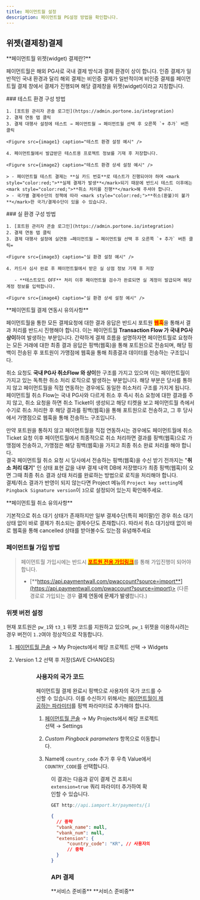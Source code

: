 ```yaml
---
title: 페이먼트월 설정
description: 페이먼트월 PG설정 방법을 확인합니다.
---
```




## 위젯(결제창)결제

<Hint style="info">
  **페이먼트월 위젯(widget) 결제란?**

  페이먼트월은 해외 PG사로 국내 결제 방식과 결제 환경이 상이 합니다.
  인증 결제가 일반적인 국내 환경과 달리 해외 결제는 비인증 결제가 일반적이며 비인증 결제를 페이먼트월 결제 창에서 결제가 진행되며 해당 결제창을 위젯(widget)이라고 지칭합니다.
</Hint>

<Tabs>
  <Tab title="테스트 결제">
    ### 테스트 환경 구성 방법

    1. [포트원 관리자 콘솔 로그인](https://admin.portone.io/integration)
    2. 결제 연동 탭 클릭
    3. 결제 대행사 설정에 테스트 → 페이먼트월 → 페이먼트월 선택 후 오른쪽 `+ 추가` 버튼 클릭

    <Figure src={image1} caption="테스트 환경 설정 예시" />

    4. 페이먼트월에서 발급받은 테스트용 프로젝트 정보를 기재 후 저장합니다.

    <Figure src={image2} caption="테스트 환경 상세 설정 예시" />

    > - 페이먼트월 테스트 결제는 **실 카드 번호**로 테스트가 진행되어야 하며 <mark style="color:red;">**실제 결제가 발생**</mark>되기 때문에 반드시 테스트 이후에는 <mark style="color:red;">**취소 처리를 진행**</mark>해 주셔야 합니다.
    > - 국가별 결제수단의 정책에 따라 <mark style="color:red;">**취소(환불)이 불가**</mark>한 국가/결제수단이 있을 수 있습니다.
  </Tab>

  <Tab title="실 결제">
    ### 실 환경 구성 방법

    1. [포트원 관리자 콘솔 로그인](https://admin.portone.io/integration)
    2. 결제 연동 탭 클릭
    3. 결제 대행사 설정에 실연동 →페이먼트월 → 페이먼트월 선택 후 오른쪽 `+ 추가` 버튼 클릭=

    <Figure src={image3} caption="실 환경 설정 예시" />

    4. 카드사 심사 완료 후 페이먼트월에서 받은 실 상점 정보 기재 후 저장

       - **테스트모드 OFF** 처리 이후 페이먼트월 검수가 완료되면 실 계정이 발급되며 해당 계정 정보를 입력합니다.

    <Figure src={image4} caption="실 환경 상세 설정 예시" />
  </Tab>
</Tabs>

<Hint style="info">
  **페이먼트월 결제 연동시 유의사항**

  페이먼트월을 통한 모든 결제요청에 대한 결과 응답은 반드시 포트원 <mark style="color:red;">**웹훅**</mark>을 통해서 결과 처리를 반드시 진행해야 합니다.
  이는 페이먼트월 **Transaction Flow 가 국내 PG사 상이**하여 발생하는 부분입니다.
  간략하게 결제 흐름을 설명하자면 페이먼트월로 요청하는 모든 거래에 대한 최종 결과 응답은 핑백(웹훅)을 통해 포트원으로 전송되며, 해당 핑백이 전송된 후 포트원이 가맹점에 웹훅을 통해 최종결과 데이터를 전송하는 구조입니다.

  취소 요청도 **국내 PG사 취소Flow 와 상이**한 구조를 가지고 있으며 이는 페이먼트월이 가지고 있는 독특한 취소 처리 로직으로 발생하는 부분입니다.
  해당 부분은 당사를 통하지 않고 페이먼트월을 직접 연동하는 경우에도 동일한 취소처리 구조를 가지게 됩니다.
  페이먼트월 취소 Flow는 국내 PG사와 다르게 취소 후 즉시 취소 요청에 대한 결과를 주지 않고, 취소 요청을 하면 취소 Ticket이 생성되고 해당 티켓을 보고 페이먼트월 측에서 수기로 취소 처리한 후 해당 결과를 핑백(웹훅)을 통해 포트원으로 전송하고, 그 후 당사에서 가맹점으로 웹훅을 통해 전송하느 구조입니다.

  만약 포트원을 통하지 않고 페이먼트월을 직접 연동하시는 경우에도 페이먼트월에 취소 Ticket 요청 이후 페이먼트월에서 최종적으로 취소 처리하면 결과를 핑백(웹훅)으로 가맹점에 전송하고, 가맹점은 해당 핑백(웹훅)을 가지고 최종 취소 완료 처리를 해야 합니다.\
  결국 페이먼트월 취소 요청 시 당사에서 전송하는 핑백(웹훅)을 수신 받기 전까지는 "**취소 처리 대기**" 인 상태 표현 값을 내부 결제 내역 DB에 저장했다가 최종 핑백(웹훅)이 오면 그때 최종 취소 결과 상태 처리를 완료하는 방법으로 로직을 처리해야 합니다.\
  결제/취소 결과가 반영이 되지 않는다면 Project 메뉴의 `Project key setting`에 `Pingback Signature version`이 `3`으로 설정되어 있는지 확인해주세요.
</Hint>

<Hint style="info">
  **페이먼트월 취소 유의사항**

  기본적으로 취소 대기 상태가 존재하지만 일부 결제수단(특히 페이팔)인 경우 취소 대기 상태 없이
  바로 결제가 취소되는 결제수단도 존재합니다. 따라서 취소 대기상태 없이 바로 웹훅을 통해 cancelled 상태를 받아볼수도 있는점 유념해주세요
</Hint>

### 페이먼트월 가입 방법

> 페이먼트월 가입시에는 반드시 [<mark style="color:red;">**포트원 전용 가입링크**</mark>](https://api.paymentwall.com/pwaccount?source=import)를 통해 가입진행이 되어야 합니다.
>
> - [**https://api.paymentwall.com/pwaccount?source=import**](https://api.paymentwall.com/pwaccount?source=import)> (다른 경로로 가입되는 경우 **결제 연동에 문제가 발생**합니다.)

### 위젯 버전 설정

현재 포트원은 `pw_1`와 `t3_1` 위젯 코드를 지원하고 있으며, `pw_1` 위젯을 이용하시려는 경우 버전이 `1.2`여야 정상적으로 작동합니다.

1. [페이먼트월 콘솔](https://api.paymentwall.com/developers/applications)
   → My Projects에서 해당 프로젝트 선택 → Widgets

2. Version 1.2 선택 후 저장(SAVE CHANGES)

<Figure src={image5} caption="My Projects → 프로젝트 선택 → Widgets 선택" />

<Figure src={image6} caption="좌측 상단 Version에서 1.2 선택 → SAVE CHANGES" />

### 사용자의 국가 코드

페이먼트월 결제 완료시 핑백으로 사용자의 국가 코드를 수신할 수 있습니다.
이를 수신하기 위해서는 [페이먼트월이 제공하는 파라미터](https://docs.paymentwall.com/reference/pingback/custom-parameter#parameter-with-value-paymentwall-provides)를 핑백 파라미터로 추가해야 합니다.

1. [페이먼트월 콘솔](https://api.paymentwall.com/developers/applications)
   → My Projects에서 해당 프로젝트 선택 → Settings

2. _Custom Pingback parameters_ 항목으로 이동합니다.

3. Name에 `country_code` 추가 후 우측 Value에서 `COUNTRY_CODE`를 선택합니다.

<Figure src={image7} caption="Custom Pingback parameters에 COUNTRY_CODE 추가" />

이 결과는 다음과 같이 결제 건 조회시 `extension=true` 쿼리 파라미터 추가하여 확인할 수 있습니다.

```jsx
GET http://api.iamport.kr/payments/{포트원 번호}?extension=true
```

```json
{
  // 중략
  "vbank_name": null,
  "vbank_num": null,
  "extension": {
      "country_code": "KR", // 사용자의 국가 코드(alpha-2)
      // 중략
  }
}
```

### API 결제

<Tabs>
  <Tab title="키인결제">
    **서비스 준비중**
  </Tab>

  <Tab title="정기결제">
    **서비스 준비중**
  </Tab>
</Tabs>
